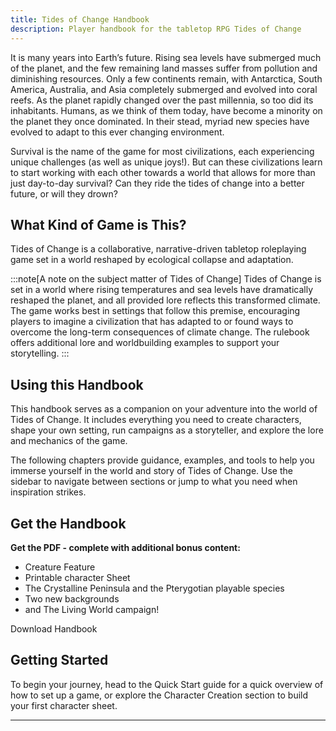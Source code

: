 ```yaml
---
title: Tides of Change Handbook
description: Player handbook for the tabletop RPG Tides of Change
---
```



It is many years into Earth’s future. Rising sea levels have submerged much of the planet, and the few remaining land masses suffer from pollution and diminishing resources. Only a few continents remain, with Antarctica, South America, Australia, and Asia completely submerged and evolved into coral reefs. As the planet rapidly changed over the past millennia, so too did its inhabitants. Humans, as we think of them today, have become a minority on the planet they once dominated. In their stead, myriad new species have evolved to adapt to this ever changing environment.

Survival is the name of the game for most civilizations, each experiencing unique challenges (as well as unique joys!). But can these civilizations learn to start working with each other towards a world that allows for more than just day-to-day survival? Can they ride the tides of change into a better future, or will they drown?

## What Kind of Game is This?

Tides of Change is a collaborative, narrative-driven tabletop roleplaying game set in a world reshaped by ecological collapse and adaptation.

:::note[A note on the subject matter of Tides of Change]
Tides of Change is set in a world where rising temperatures and sea levels have dramatically reshaped the planet, and all provided lore reflects this transformed climate. The game works best in settings that follow this premise, encouraging players to imagine a civilization that has adapted to or found ways to overcome the long-term consequences of climate change. The rulebook offers additional lore and worldbuilding examples to support your storytelling.
:::

## Using this Handbook

This handbook serves as a companion on your adventure into the world of Tides of Change. It includes everything you need to create characters, shape your own setting, run campaigns as a storyteller, and explore the lore and mechanics of the game.

The following chapters provide guidance, examples, and tools to help you immerse yourself in the world and story of Tides of Change. Use the sidebar to navigate between sections or jump to what you need when inspiration strikes.

## Get the Handbook 
**Get the PDF - complete with additional bonus content:**
- Creature Feature
- Printable character Sheet
- The Crystalline Peninsula and the Pterygotian playable species
- Two new backgrounds
- and The Living World campaign!

<LinkButton
    id="download-link"
    href="https://drive.google.com/uc?export=download&id=1ZZDTOUC627AiigYlRt-ojg1_iHHHUnVg"
    target="_blank"
    variant="minimal"
    icon="external"
    iconPlacement="start">
  Download Handbook
</LinkButton>


## Getting Started

To begin your journey, head to the Quick Start guide for a quick overview of how to set up a game, or explore the Character Creation section to build your first character sheet.

---

<CardGrid>
    <LinkCard
        title="Character Creation"
        href="./getting-started/character-creation/"
        description="Step-by-step guidance to build your character, choose a background, and shape their story."
    />
    <LinkCard
        title="Quick Start"
        href="./getting-started/quick-start/"
        description="Jump right into the game with a ready made character and a quick setup guide."
    />
</CardGrid>
